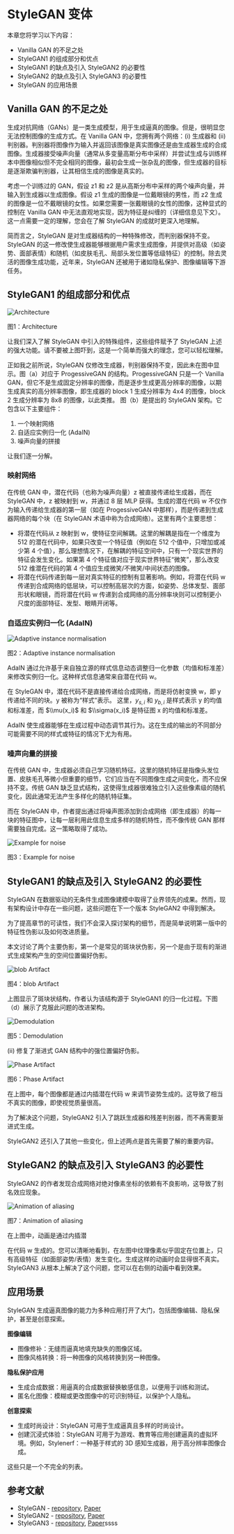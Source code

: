 # StyleGAN 变体

本章您将学习以下内容：

- Vanilla GAN 的不足之处
- StyleGAN1 的组成部分和优点
- StyleGAN1 的缺点及引入 StyleGAN2 的必要性
- StyleGAN2 的缺点及引入 StyleGAN3 的必要性
- StyleGAN 的应用场景

## Vanilla GAN 的不足之处
生成对抗网络（GANs）是一类生成模型，用于生成逼真的图像。但是，很明显您无法控制图像的生成方式。在 Vanilla GAN 中，您拥有两个网络：(i) 生成器和 (ii) 判别器。判别器将图像作为输入并返回该图像是真实图像还是由生成器生成的合成图像。生成器接受噪声向量（通常从多变量高斯分布中采样）并尝试生成与训练样本中图像相似但不完全相同的图像，最初会生成一张杂乱的图像，但生成器的目标是逐渐欺骗判别器，让其相信生成的图像是真实的。

考虑一个训练过的 GAN，假设 z1 和 z2 是从高斯分布中采样的两个噪声向量，并输入到生成器以生成图像。假设 z1 生成的图像是一位戴眼镜的男性，而 z2 生成的图像是一位不戴眼镜的女性。如果您需要一张戴眼镜的女性的图像，这种显式的控制在 Vanilla GAN 中无法直观地实现，因为特征是纠缠的（详细信息见下文）。这一点需要一定的理解，您会在了解 StyleGAN 的成就时更深入地理解。

简而言之，StyleGAN 是对生成器结构的一种特殊修改，而判别器保持不变。StyleGAN 的这一修改使生成器能够根据用户需求生成图像，并提供对高级（如姿势、面部表情）和随机（如皮肤毛孔、局部头发位置等低级特征）的控制。除去灵活的图像生成功能，近年来，StyleGAN 还被用于诸如隐私保护、图像编辑等下游任务。

## StyleGAN1 的组成部分和优点

<div class="flex justify-center">
    <img src="https://huggingface.co/datasets/hwaseem04/Documentation-files/resolve/main/CV-Course/stylegan_arch.png" alt="Architecture">
<p>图1：Architecture</p>
</div>

让我们深入了解 StyleGAN 中引入的特殊组件，这些组件赋予了 StyleGAN 上述的强大功能。请不要被上图吓到，这是一个简单而强大的理念，您可以轻松理解。

正如我之前所说，StyleGAN 仅修改生成器，判别器保持不变，因此未在图中显示。图（a）对应于 ProgessiveGAN 的结构。ProgessiveGAN 只是一个 Vanilla GAN，但它不是生成固定分辨率的图像，而是逐步生成更高分辨率的图像，以期生成真实的高分辨率图像，即生成器的 block 1 生成分辨率为 4x4 的图像，block 2 生成分辨率为 8x8 的图像，以此类推。
图（b）是提出的 StyleGAN 架构。它包含以下主要组件：
1. 一个映射网络
2. 自适应实例归一化 (AdaIN)
3. 噪声向量的拼接

让我们逐一分解。

### 映射网络
在传统 GAN 中，潜在代码（也称为噪声向量）z 被直接传递给生成器，而在 StyleGAN 中，z 被映射到 w，并通过 8 层 MLP 获得。生成的潜在代码 w 不仅作为输入传递给生成器的第一层（如在 ProgessiveGAN 中那样），而是传递到生成器网络的每个块（在 StyleGAN 术语中称为合成网络）。这里有两个主要思想：

- 将潜在代码从 z 映射到 w，使特征空间解耦。这里的解耦是指在一个维度为 512 的潜在代码中，如果只改变一个特征值（例如在 512 个值中，只增加或减少第 4 个值），那么理想情况下，在解耦的特征空间中，只有一个现实世界的特征会发生变化。如果第 4 个特征值对应于现实世界特征“微笑”，那么改变 512 维潜在代码的第 4 个值应生成微笑/不微笑/中间状态的图像。
- 将潜在代码传递到每一层对真实特征的控制有显著影响。例如，将潜在代码 w 传递到合成网络的低层块，可以控制高层次的方面，如姿势、总体发型、面部形状和眼镜，而将潜在代码 w 传递到合成网络的高分辨率块则可以控制更小尺度的面部特征、发型、眼睛开闭等。

### 自适应实例归一化 (AdaIN)

<div class="flex justify-center">
    <img src="https://huggingface.co/datasets/hwaseem04/Documentation-files/resolve/main/CV-Course/AdaIN.png" alt="Adaptive instance normalisation">
<p>图2：Adaptive instance normalisation</p>
</div>

AdaIN 通过允许基于来自独立源的样式信息动态调整归一化参数（均值和标准差）来修改实例归一化。这种样式信息通常来自潜在代码 w。

在 StyleGAN 中，潜在代码不是直接传递给合成网络，而是将仿射变换 w，即 y 传递给不同的块。y 被称为“样式”表示。
这里，$y_{s,i}$ 和 $y_{b,i}$ 是样式表示 y 的均值和标准差，而 $\\mu(x_i)$ 和 $\\sigma(x_i)$ 是特征图 x 的均值和标准差。

AdaIN 使生成器能够在生成过程中动态调节其行为。这在生成的输出的不同部分可能需要不同的样式或特征的情况下尤为有用。

### 噪声向量的拼接

在传统 GAN 中，生成器必须自己学习随机特征。这里的随机特征是指像头发位置、皮肤毛孔等微小但重要的细节，它们应当在不同图像生成之间变化，而不应保持不变。传统 GAN 缺乏显式结构，这使得生成器很难独立引入这些像素级的随机变化，因此通常无法产生多样化的随机特征集。

而在 StyleGAN 中，作者提出通过将噪声图添加到合成网络（即生成器）的每一块的特征图中，让每一层利用此信息生成多样的随机特性，而不像传统 GAN 那样需要独自完成。这一策略取得了成功。

<div class="flex justify-center">
    <img src="https://huggingface.co/datasets/hwaseem04/Documentation-files/resolve/main/CV-Course/noise.png" alt="Example for noise">
<p>图3：Example for noise</p>
</div>

## StyleGAN1 的缺点及引入 StyleGAN2 的必要性
StyleGAN 在数据驱动的无条件生成图像建模中取得了业界领先的成果。然而，现有架构设计中存在一些问题，这些问题在下一个版本 StyleGAN2 中得到解决。

为了提高章节的可读性，我们不会深入探讨架构的细节，而是简单说明第一版中的特征性伪影以及如何改进质量。

本文讨论了两个主要伪影，第一个是常见的斑块状伪影，另一个是由于现有的渐进式生成架构产生的空间位置偏好伪影。

<div class="flex justify-center">
    <img src="https://huggingface.co/datasets/hwaseem04/Documentation-files/resolve/main/CV-Course/norm.png" alt="blob Artifact">
<p>图4：blob Artifact</p>
</div>

上图显示了斑块状结构，作者认为该结构源于 StyleGAN1 的归一化过程。下图（d）展示了克服此问题的改进架构。

<div class="flex justify-center">
    <img src="https://huggingface.co/datasets/hwaseem04/Documentation-files/resolve/main/CV-Course/stylegan2_demod.png" alt="Demodulation">
<p>图5：Demodulation</p>
</div>

(ii) 修复了渐进式 GAN 结构中的强位置偏好伪影。

<div class="flex justify-center">
    <img src="https://huggingface.co/datasets/hwaseem04/Documentation-files/resolve/main/CV-Course/progress.png" alt="Phase Artifact">
<p>图6：Phase Artifact</p>
</div>

在上图中，每个图像都是通过内插潜在代码 w 来调节姿势生成的。这导致了相当不真实的图像，即使视觉质量很高。

为了解决这个问题，StyleGAN2 引入了跳跃生成器和残差判别器，而不再需要渐进式生成。

StyleGAN2 还引入了其他一些变化，但上述两点是首先需要了解的重要内容。

## StyleGAN2 的缺点及引入 StyleGAN3 的必要性
StyleGAN2 的作者发现合成网络对绝对像素坐标的依赖有不良影响，这导致了别名效应现象。

<div class="flex justify-center">
    <img src="https://huggingface.co/datasets/hwaseem04/Documentation-files/resolve/main/CV-Course/MP4%20to%20GIF%20conversion.gif" alt="Animation of aliasing">
<p>图7：Animation of aliasing</p>
</div>
在上图中，动画是通过内插潜

在代码 w 生成的。您可以清晰地看到，在左图中纹理像素似乎固定在位置上，只有高级特征（如面部姿势/表情）发生变化。生成这样的动画时会显得很不真实。StyleGAN3 从根本上解决了这个问题，您可以在右侧的动画中看到效果。

## 应用场景
StyleGAN 生成逼真图像的能力为多种应用打开了大门，包括图像编辑、隐私保护，甚至是创意探索。

**图像编辑**

- 图像修补：无缝而逼真地填充缺失的图像区域。
- 图像风格转换：将一种图像的风格转换到另一种图像。

**隐私保护应用**

- 生成合成数据：用逼真的合成数据替换敏感信息，以便用于训练和测试。
- 匿名化图像：模糊或更改图像中的可识别特征，以保护个人隐私。

**创意探索**

- 生成时尚设计：StyleGAN 可用于生成逼真且多样的时尚设计。
- 创建沉浸式体验：StyleGAN 可用于为游戏、教育等应用创建逼真的虚拟环境。例如，Stylenerf：一种基于样式的 3D 感知生成器，用于高分辨率图像合成。

这些只是一个不完全的列表。

## 参考文献
- StyleGAN - [repository](https://github.com/NVlabs/stylegan), [Paper](https://arxiv.org/abs/1812.04948)
- StyleGAN2 - [repository](https://github.com/NVlabs/stylegan2), [Paper](http://arxiv.org/abs/1912.04958)
- StyleGAN3 - [repository](https://github.com/NVlabs/stylegan3), [Paper](https://arxiv.org/abs/2106.12423)ssss
